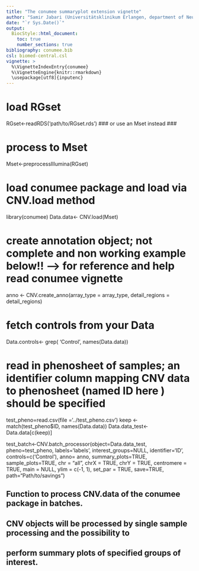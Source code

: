 ```yaml
---
title: "The conumee summaryplot extension vignette"
author: "Samir Jabari (Universitätsklinikum Erlangen, department of Neuropathology, Erlangen, Germany)"
date: "`r Sys.Date()`"
output:
  BiocStyle::html_document:
    toc: true
    number_sections: true
bibliography: conumee.bib
csl: biomed-central.csl
vignette: >
  %\VignetteIndexEntry{conumee}
  %\VignetteEngine{knitr::rmarkdown}
  \usepackage[utf8]{inputenc}
---
```



# load RGset #
RGset<-readRDS('path/to/RGset.rds')
### or use an Mset instead ###

# process to Mset #
Mset<-preprocessIllumina(RGset)

# load conumee package and load via CNV.load method #
library(conumee)
Data.data<- CNV.load(Mset)

# create annotation object; not complete and non working example below!! --> for reference and help read conumee vignette #
anno <- CNV.create_anno(array_type = array_type, detail_regions = detail_regions)


# fetch controls from your Data #
Data.controls<- grep( 'Control', names(Data.data))

# read in phenosheet of samples; an identifier column mapping CNV data to phenosheet (named ID here ) should be specified #
test_pheno=read.csv(file ='../test_pheno.csv')
keep <- match(test_pheno$ID, names(Data.data))
Data.data_test<-Data.data[c(keep)]



test_batch<-CNV.batch_processor(object=Data.data_test,
                                 pheno=test_pheno,
                                 labels='labels',
                                 interest_groups=NULL,
                                 identifier='ID',
                                 controls=c('Control'),
                                 anno= anno,
                                 summary_plots=TRUE,
                                 sample_plots=TRUE,
                                 chr = "all",
                                 chrX = TRUE,
                                 chrY = TRUE,
                                 centromere = TRUE,
                                 main = NULL,
                                 ylim = c(-1, 1),
                                 set_par = TRUE,
                                 save=TRUE,
                                 path="Path/to/savings")

## Function to process CNV.data of the conumee package in batches.
## CNV objects will be processed by single sample processing and the possibility to
## perform summary plots of specified groups of interest.
